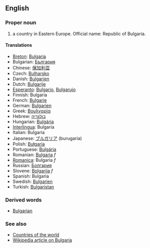 ==English==

===Proper noun===

# a country in Eastern Europe. Official name: Republic of Bulgaria.

====Translations====
*[[Breton]]: [[Bulgaria]]
*Bulgarian: [[България]]
*Chinese: [[保加利亚]]
*Czech: [[Bulharsko]]
*Danish: [[Bulgarien]]
*Dutch: [[Bulgarije]]
*[[Esperanto]]: [[Bulgario]], [[Bulgarujo]]
*Finnish: Bulgaria
*French: [[Bulgarie]]
*German: [[Bulgarien]]
*Greek: [[Βουλγαρία]]
*Hebrew: [[בולגריה]]
*Hungarian: [[Bulgária]]
*[[Interlingua]]: Bulgaria
*Italian: Bulgaria
*Japanese: [[ブルガリア]] (burugaria)
*Polish: [[Bułgaria]]
*Portuguese: [[Bulgária]]
*Romanian: [[Bulgaria]] ''f''
*[[Romanica]]: Bulgaria ''f''
*Russian: [[Болгария]]
*Slovene: [[Bolgarija]] ''f''
*Spanish: Bulgaria
*Swedish: [[Bulgarien]]
*Turkish: [[Bulgaristan]]

===Derived words===

*[[Bulgarian]]

===See also===
*[[Countries of the world]]
*[[w:Bulgaria|Wikipedia article on Bulgaria]]